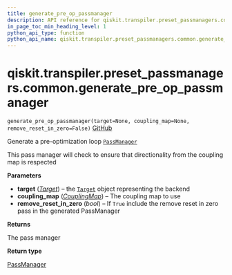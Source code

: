 ```yaml
---
title: generate_pre_op_passmanager
description: API reference for qiskit.transpiler.preset_passmanagers.common.generate_pre_op_passmanager
in_page_toc_min_heading_level: 1
python_api_type: function
python_api_name: qiskit.transpiler.preset_passmanagers.common.generate_pre_op_passmanager
---
```


<span id="qiskit-transpiler-preset-passmanagers-common-generate-pre-op-passmanager" />

# qiskit.transpiler.preset\_passmanagers.common.generate\_pre\_op\_passmanager

<span id="qiskit.transpiler.preset_passmanagers.common.generate_pre_op_passmanager" />

`generate_pre_op_passmanager(target=None, coupling_map=None, remove_reset_in_zero=False)` [GitHub](https://github.com/qiskit/qiskit/tree/stable/0.24/qiskit/transpiler/preset_passmanagers/common.py "view source code")

Generate a pre-optimization loop [`PassManager`](qiskit.transpiler.PassManager "qiskit.transpiler.PassManager")

This pass manager will check to ensure that directionality from the coupling map is respected

**Parameters**

*   **target** ([*Target*](qiskit.transpiler.Target "qiskit.transpiler.Target")) – the [`Target`](qiskit.transpiler.Target "qiskit.transpiler.Target") object representing the backend
*   **coupling\_map** ([*CouplingMap*](qiskit.transpiler.CouplingMap "qiskit.transpiler.CouplingMap")) – The coupling map to use
*   **remove\_reset\_in\_zero** (*bool*) – If `True` include the remove reset in zero pass in the generated PassManager

**Returns**

The pass manager

**Return type**

[PassManager](qiskit.transpiler.PassManager "qiskit.transpiler.PassManager")

